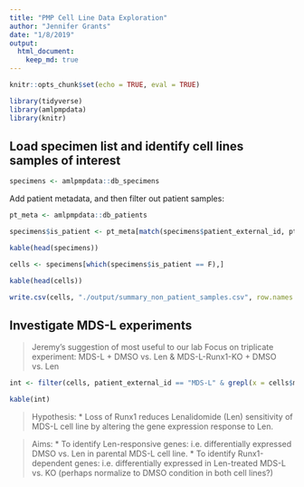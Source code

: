 ```yaml
---
title: "PMP Cell Line Data Exploration"
author: "Jennifer Grants"
date: "1/8/2019"
output:
  html_document:
    keep_md: true
---
```


```r
knitr::opts_chunk$set(echo = TRUE, eval = TRUE)
```

```r
library(tidyverse)
library(amlpmpdata)
library(knitr)
```



## Load specimen list and identify cell lines samples of interest
```r
specimens <- amlpmpdata::db_specimens

```

Add patient metadata, and then filter out patient samples:
```r
pt_meta <- amlpmpdata::db_patients

specimens$is_patient <- pt_meta[match(specimens$patient_external_id, pt_meta$external_id),]$is_patient

kable(head(specimens))
```



```r
cells <- specimens[which(specimens$is_patient == F),]

kable(head(cells))
```

```r
write.csv(cells, "./output/summary_non_patient_samples.csv", row.names = F)
```


## Investigate MDS-L experiments 
> Jeremy's suggestion of most useful to our lab
> Focus on triplicate experiment: MDS-L + DMSO vs. Len & MDS-L-Runx1-KO + DMSO vs. Len

```r
int <- filter(cells, patient_external_id == "MDS-L" & grepl(x = cells$meta, pattern = "human"))

kable(int)
```

> Hypothesis:
* Loss of Runx1 reduces Lenalidomide (Len) sensitivity of MDS-L cell line by altering the gene expression response to Len.

> Aims:
* To identify Len-responsive genes: i.e. differentially expressed DMSO vs. Len in parental MDS-L cell line.
* To identify Runx1-dependent genes: i.e. differentially expressed in Len-treated MDS-L vs. KO (perhaps normalize to DMSO condition in both cell lines?)

